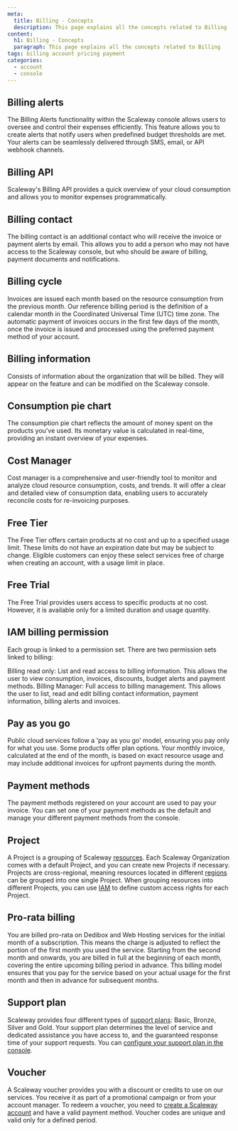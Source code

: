 ```yaml
---
meta:
  title: Billing - Concepts
  description: This page explains all the concepts related to Billing
content:
  h1: Billing - Concepts
  paragraph: This page explains all the concepts related to Billing
tags: billing account pricing payment
categories:
  - account
  - console
---
```






<Concept opened>

## Billing alerts

The Billing Alerts functionality within the Scaleway console allows users to oversee and control their expenses efficiently. This feature allows you to create alerts that notify users when predefined budget thresholds are met. Your alerts can be seamlessly delivered through SMS, email, or API webhook channels.

</Concept>

<Concept opened>

## Billing API

Scaleway's Billing API provides a quick overview of your cloud consumption and allows you to monitor expenses programmatically.

</Concept>

<Concept opened>

## Billing contact

The billing contact is an additional contact who will receive the invoice or payment alerts by email. This allows you to add a person who may not have access to the Scaleway console, but who should be aware of billing, payment documents and notifications.

</Concept>

<Concept opened>

## Billing cycle

Invoices are issued each month based on the resource consumption from the previous month. Our reference billing period is the definition of a calendar month in the Coordinated Universal Time (UTC) time zone. The automatic payment of invoices occurs in the first few days of the month, once the invoice is issued and processed using the preferred payment method of your account.

</Concept>

<Concept opened>

## Billing information

Consists of information about the organization that will be billed. They will appear on the feature and can be modified on the Scaleway console.

</Concept>

<Concept opened>

## Consumption pie chart

The consumption pie chart reflects the amount of money spent on the products you've used. Its monetary value is calculated in real-time, providing an instant overview of your expenses.

</Concept>

<Concept opened>

## Cost Manager

Cost manager is a comprehensive and user-friendly tool to monitor and analyze cloud resource consumption, costs, and trends. It will offer a clear and detailed view of consumption data, enabling users to accurately reconcile costs for re-invoicing purposes.

</Concept>

<Concept opened>

## Free Tier

The Free Tier offers certain products at no cost and up to a specified usage limit. These limits do not have an expiration date but may be subject to change. Eligible customers can enjoy these select services free of charge when creating an account, with a usage limit in place.

</Concept>

<Concept opened>

## Free Trial

The Free Trial provides users access to specific products at no cost. However, it is available only for a limited duration and usage quantity.

</Concept>

<Concept opened>

## IAM billing permission

Each group is linked to a permission set. There are two permission sets linked to billing:

Billing read only: List and read access to billing information. This allows the user to view consumption, invoices, discounts, budget alerts and payment methods.
Billing Manager: Full access to billing management. This allows the user to list, read and edit billing contact information, payment information, billing alerts and invoices.

</Concept>

<Concept opened>

## Pay as you go

Public cloud services follow a 'pay as you go' model, ensuring you pay only for what you use. Some products offer plan options. Your monthly invoice, calculated at the end of the month, is based on exact resource usage and may include additional invoices for upfront payments during the month.

</Concept>

<Concept opened>

## Payment methods

The payment methods registered on your account are used to pay your invoice. You can set one of your payment methods as the default and manage your different payment methods from the console.

</Concept>

<Concept opened>

## Project

A Project is a grouping of Scaleway [resources](#resource). Each Scaleway Organization comes with a default Project, and you can create new Projects if necessary. Projects are cross-regional, meaning resources located in different [regions](/compute/instances/concepts/#region) can be grouped into one single Project. When grouping resources into different Projects, you can use [IAM](/identity-and-access-management/iam/concepts/#iam) to define custom access rights for each Project.

</Concept>

<Concept opened>

## Pro-rata billing

You are billed pro-rata on Dedibox and Web Hosting services for the initial month of a subscription. This means the charge is adjusted to reflect the portion of the first month you used the service. Starting from the second month and onwards, you are billed in full at the beginning of each month, covering the entire upcoming billing period in advance. This billing model ensures that you pay for the service based on your actual usage for the first month and then in advance for subsequent months.

</Concept>

<Concept opened>

## Support plan

Scaleway provides four different types of [support plans](https://console.scaleway.com/support/plans): Basic, Bronze, Silver and Gold. Your support plan determines the level of service and dedicated assistance you have access to, and the guaranteed response time of your support requests. You can [configure your support plan in the console](/console/account/how-to/configure-support-plans/).

</Concept>

<Concept opened>

## Voucher

A Scaleway voucher provides you with a discount or credits to use on our services. You receive it as part of a promotional campaign or from your account manager. To redeem a voucher, you need to [create a Scaleway account](/console/account/how-to/create-an-account) and have a valid payment method. Voucher codes are unique and valid only for a defined period.

</Concept>
